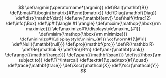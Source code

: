 ::: {.hidden}
$$
\def\argmin{\operatorname*{argmin}}
\def\Ball{\mathbf{B}}
\def\bmat#1{\begin{bmatrix}#1\end{bmatrix}}
\def\Diag{\mathbf{Diag}}
\def\dist{\mathbf{dist}}
\def\env{\mathbf{env}}
\def\half{\tfrac12}
\def\infc{\Box}
\def\ip#1{\langle #1 \rangle}
\def\maxim{\mathop{\hbox{\rm maximize}}}
\def\maximize#1{\displaystyle\maxim_{#1}}
\def\minim{\mathop{\hbox{\rm minimize}}}
\def\minimize#1{\displaystyle\minim_{#1}}
\def\norm#1{\|#1\|}
\def\Null{{\mathbf{null}}}
\def\proj{\mathbf{proj}}
\def\R{\mathbb R}
\def\Re{\mathbb R}
\def\Rn{\R^n}
\def\rank{\mathbf{rank}}
\def\range{{\mathbf{range}}}
\def\span{{\mathbf{span}}}
\def\st{\hbox{\rm subject to}}
\def\T{^\intercal}
\def\textt#1{\quad\text{#1}\quad}
\def\trace{\mathbf{trace}}
\def\Xscr{\mathcal{X}}
\def\Yscr{\mathcal{Y}}
$$
:::